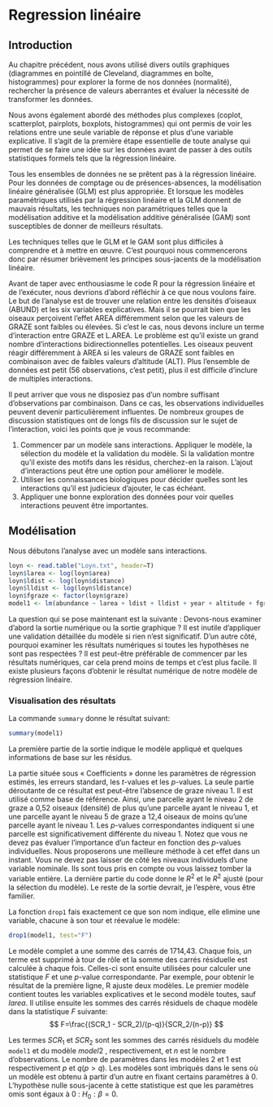 # Regression linéaire

## Introduction
Au chapitre précédent, nous avons utilisé divers outils graphiques (diagrammes en pointillé de Cleveland, diagrammes en boîte, histogrammes) pour explorer la forme de nos données (normalité), rechercher la présence de valeurs aberrantes et évaluer la nécessité de transformer les données.

Nous avons également abordé des méthodes plus complexes (coplot, scatterplot, pairplots, boxplots, histogrammes) qui ont permis de voir les relations entre une seule variable de réponse et plus d'une variable explicative. Il s'agit de la première étape essentielle de toute analyse qui permet de se faire une idée sur les données avant de passer à des outils statistiques formels tels que la régression linéaire.

Tous les ensembles de données ne se prêtent pas à la régression linéaire. Pour les données de comptage ou de présences-absences, la modélisation linéaire généralisée (GLM) est plus appropriée. Et lorsque les modèles paramétriques utilisés par la régression linéaire et la GLM donnent de mauvais résultats, les techniques non paramétriques telles que la modélisation additive et la modélisation additive généralisée (GAM) sont susceptibles de donner de meilleurs résultats.

Les techniques telles que le GLM et le GAM sont plus difficiles à comprendre et à mettre en œuvre. C'est pourquoi nous commencerons donc par résumer brièvement les principes sous-jacents de la modélisation linéaire.

Avant de taper avec enthousiasme le code R pour la régression linéaire et de l'exécuter, nous devrions d'abord réfléchir à ce que nous voulons faire. Le but de l'analyse est de trouver une relation entre les densités d'oiseaux (ABUND) et les six variables explicatives. Mais il se pourrait bien que les oiseaux perçoivent l'effet AREA différemment selon que les valeurs de GRAZE sont faibles ou élevées. Si c'est le cas, nous devons inclure un terme d'interaction entre GRAZE et L.AREA. Le problème est qu'il existe un grand nombre d'interactions bidirectionnelles potentielles. Les oiseaux peuvent réagir différemment à AREA si les valeurs de GRAZE sont faibles en combinaison avec de faibles valeurs d'altitude (ALT). Plus l'ensemble de données est petit (56 observations, c'est petit), plus il est difficile d'inclure de multiples interactions.

Il peut arriver que vous ne disposiez pas d'un nombre suffisant d'observations par combinaison. Dans ce cas, les observations individuelles peuvent devenir particulièrement influentes. De nombreux groupes de discussion statistiques ont de longs fils de discussion sur le sujet de l'interaction, voici les points que je vous recommande:

1. Commencer par un modèle sans interactions. Appliquer le modèle, la sélection du modèle et la validation du modèle. Si la validation montre qu'il existe des motifs dans les résidus, cherchez-en la raison. L'ajout d'interactions peut être une option pour améliorer le modèle. 
2. Utiliser les connaissances biologiques pour décider quelles sont les interactions qu'il est judicieux d'ajouter, le cas échéant. 
3. Appliquer une bonne exploration des données pour voir quelles interactions peuvent être importantes. 

## Modélisation

Nous débutons l'analyse avec un modèle sans interactions.


```r
loyn <- read.table("Loyn.txt", header=T)
loyn$larea <- log(loyn$area)
loyn$ldist <- log(loyn$distance)
loyn$lldist <- log(loyn$ldistance)
loyn$fgraze <- factor(loyn$graze)
model1 <- lm(abundance ~ larea + ldist + lldist + year + altitude + fgraze, data = loyn)
```

La question qui se pose maintenant est la suivante : Devons-nous examiner d'abord la sortie numérique ou la sortie graphique ? Il est inutile d'appliquer une validation détaillée du modèle si rien n'est significatif. D'un autre côté, pourquoi examiner les résultats numériques si toutes les hypothèses ne sont pas respectées ? Il est peut-être préférable de commencer par les résultats numériques, car cela prend moins de temps et c'est plus facile. Il existe plusieurs façons d'obtenir le résultat numérique de notre modèle de régression linéaire.

### Visualisation des résultats

La commande `summary` donne le résultat suivant:

```r
summary(model1)
```

La première partie de la sortie indique le modèle appliqué et quelques informations de base sur les résidus. 

La partie située sous « Coefficients » donne les paramètres de régression estimés, les erreurs standard, les $t$-values et les $p$-values. La seule partie déroutante de ce résultat est peut-être l'absence de graze niveau 1. Il est utilisé comme base de référence. Ainsi, une parcelle ayant le niveau 2 de graze a 0,52 oiseaux (densité) de plus qu'une parcelle ayant le niveau 1, et une parcelle ayant le niveau 5 de graze a 12,4 oiseaux de moins qu'une parcelle ayant le niveau 1. Les $p$-values correspondantes indiquent si une parcelle est significativement différente du niveau 1. Notez que vous ne devez pas évaluer l'importance d'un facteur en fonction des $p$-values individuelles. Nous proposerons une meilleure méthode à cet effet dans un instant. Vous ne devez pas laisser de côté les niveaux individuels d'une variable nominale. Ils sont tous pris en compte ou vous laissez tomber la variable entière. La dernière partie du code donne le $R^2$ et le $R^2$ ajusté (pour la sélection du modèle). Le reste de la sortie devrait, je l'espère, vous être familier.

La fonction `drop1` fais exactement ce que son nom indique, elle elimine une variable, chacune à son tour et réevalue le modèle:

```r
drop1(model1, test="F")
```

Le modèle complet a une somme des carrés de 1714,43. Chaque fois, $un$ terme est supprimé à tour de rôle et la somme des carrés résiduelle est calculée à chaque fois. Celles-ci sont ensuite utilisées pour calculer une statistique $F$ et une $p$-value correspondante. Par exemple, pour obtenir le résultat de la première ligne, R ajuste deux modèles. Le premier modèle contient toutes les variables explicatives et le second modèle toutes, sauf $larea$. Il utilise ensuite les sommes des carrés résiduels de chaque modèle dans la statistique $F$ suivante:
$$ F=\frac{(SCR_1 - SCR_2)/(p-q)}{SCR_2/(n-p)} $$

Les termes $SCR_1$ et $SCR_2$ sont les sommes des carrés résiduels du modèle `model1` et du modèle $model2$ , respectivement, et $n$ est le nombre d'observations. Le nombre de paramètres dans les modèles 2 et 1 est respectivement $p$ et $q (p > q)$. 
Les modèles sont imbriqués dans le sens où un modèle est obtenu à partir d'un autre en fixant certains paramètres à 0. L'hypothèse nulle sous-jacente à cette statistique est que les paramètres omis sont égaux à 0 : $H_0: \beta = 0$.
